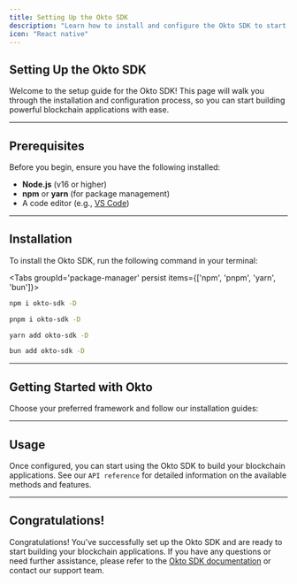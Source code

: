```yaml
---
title: Setting Up the Okto SDK
description: "Learn how to install and configure the Okto SDK to start building seamless Web3 applications with chain abstraction."
icon: "React native"
---
```



## Setting Up the Okto SDK

Welcome to the setup guide for the Okto SDK! This page will walk you through the installation and configuration process, so you can start building powerful blockchain applications with ease.

---

## Prerequisites

Before you begin, ensure you have the following installed:

- **Node.js** (v16 or higher)
- **npm** or **yarn** (for package management)
- A code editor (e.g., [VS Code](https://code.visualstudio.com/))

---

## Installation

To install the Okto SDK, run the following command in your terminal:

<Tabs groupId='package-manager' persist items={['npm', 'pnpm', 'yarn', 'bun']}>

```bash tab="npm"
npm i okto-sdk -D
```

```bash tab="pnpm"
pnpm i okto-sdk -D
```

```bash tab="yarn"
yarn add okto-sdk -D
```

```bash tab="bun"
bun add okto-sdk -D
```

</Tabs>

---

## Getting Started with Okto

Choose your preferred framework and follow our installation guides:

<Cards>
  <Card
    title="React Setup"
    href="/docs/react"
    description="Set up Okto SDK in your React application with step-by-step instructions."
  />
  <Card
    title="React-Native Setup"
    href="/docs/react-native"
    description="Set up Okto SDK in your React Native application with step-by-step instructions."
  />
  <Card
    title="Next.js Setup"
    href="/docs/nextjs"
    description="Integrate Okto SDK into your Next.js project with our detailed guide."
  />
</Cards>

---

## Usage

Once configured, you can start using the Okto SDK to build your blockchain applications. See our `API reference` for detailed information on the available methods and features.

<Cards>
  <Card
    title="DWN API Reference"
    href="/docs/dwn-api-reference"
    description="the api reference for Decentralized Wallet Networks"
  />
  <Card
    title="ULL API Reference"
    href="/docs/ull-api-reference"
    description="the api reference for the Unified Liquidity Layer"
  />
  <Card
    title="DTN API Reference"
    href="/docs/dtn-api-reference"
    description="the api reference for decentralized transaction networks"
  />
  <Card
    title="Okto Chain API Reference"
    href="/docs/chain-api-reference"
    description="the api reference for the Okto Chain"
  />
</Cards>

---

## Congratulations!

Congratulations! You've successfully set up the Okto SDK and are ready to start building your blockchain applications. If you have any questions or need further assistance, please refer to the [Okto SDK documentation](https://localhost:3000/docs) or contact our support team.
